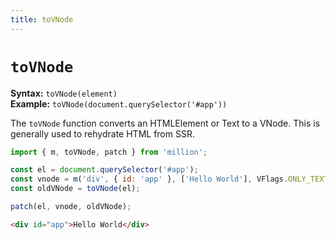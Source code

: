 ```yaml
---
title: toVNode
---
```


# `toVNode`

**Syntax:** `toVNode(element)`\
**Example:** `toVNode(document.querySelector('#app'))`

The `toVNode` function converts an HTMLElement or Text to a VNode. This is generally used to rehydrate HTML from SSR.

```js
import { m, toVNode, patch } from 'million';

const el = document.querySelector('#app');
const vnode = m('div', { id: 'app' }, ['Hello World'], VFlags.ONLY_TEXT_CHILDREN);
const oldVNode = toVNode(el);

patch(el, vnode, oldVNode);
```

```html
<div id="app">Hello World</div>
```
